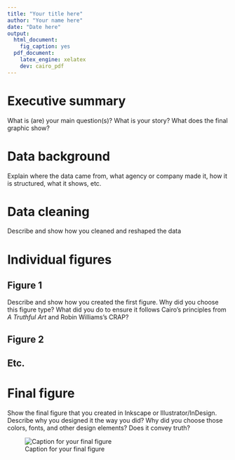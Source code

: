 ```yaml
---
title: "Your title here"
author: "Your name here"
date: "Date here"
output: 
  html_document: 
    fig_caption: yes
  pdf_document: 
    latex_engine: xelatex
    dev: cairo_pdf
---
```


# Executive summary

What is (are) your main question(s)? What is your story? What does the final graphic show?


# Data background

Explain where the data came from, what agency or company made it, how it is structured, what it shows, etc.


# Data cleaning

Describe and show how you cleaned and reshaped the data


# Individual figures

## Figure 1

Describe and show how you created the first figure. Why did you choose this figure type? What did you do to ensure it follows Cairo's principles from *A Truthful Art* and Robin Williams's CRAP?

## Figure 2

## Etc.


# Final figure

Show the final figure that you created in Inkscape or Illustrator/InDesign. Describe why you designed it the way you did? Why did you choose those colors, fonts, and other design elements? Does it convey truth?

![Caption for your final figure](images/name_of_figure)
